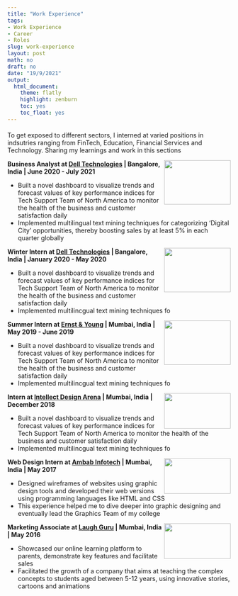 ```yaml
---
title: "Work Experience"
tags:
- Work Experience
- Career
- Roles
slug: work-experience
layout: post
math: no
draft: no
date: "19/9/2021"
output:
  html_document:
    theme: flatly
    highlight: zenburn
    toc: yes
    toc_float: yes
---
```

#### 

To get exposed to different sectors, I interned at varied positions in indsutries ranging from FinTech, Education, Financial Services and Technology. Sharing my learnings and work in this sections

<img align="right" top="1200" width="150" height="100" topmargin="5000" src="/images/dell.png">

**Business Analyst at [Dell Technologies](https://www.delltechnologies.com/en-gb/index.htm) | Bangalore, India | June 2020 - July 2021**

* Built a novel dashboard to visualize trends and forecast values of key performance indices for Tech Support Team of North America to monitor the health of the business and customer satisfaction daily
* Implemented multilingual text mining techniques for categorizing ‘Digital City’ opportunities, thereby boosting sales by at least 5% in each quarter globally
 
 <!--p align="center">  1 </p-->
 
<!--img align="left" width="150" height="100" src="dell2.png"-->

<img align="right" top="1200" width="150" height="100" topmargin="5000" src="/images/dell.png">

**Winter Intern at [Dell Technologies](https://www.delltechnologies.com/en-gb/index.htm) | Bangalore, India | January 2020 - May 2020**

* Built a novel dashboard to visualize trends and forecast values of key performance indices for Tech Support Team of North America to monitor the health of the business and customer satisfaction daily
* Implemented multilincgual text mining techniques fo 



<!--p align="center">  2 </p-->
 
<img align="right" width="150" height="100" src="/images/EY.png">

**Summer Intern at [Ernst & Young](https://www.ey.com/en_in) | Mumbai, India | May 2019 - June 2019**

* Built a novel dashboard to visualize trends and forecast values of key performance indices for Tech Support Team of North America to monitor the health of the business and customer satisfaction daily
* Implemented multilincgual text mining techniques fo 


<img align="right" width="150" height="80" src="/images/intellect.png">

**Intern at [Intellect Design Arena](https://www.intellectdesign.com/about-us) | Mumbai, India | December 2018**

* Built a novel dashboard to visualize trends and forecast values of key performance indices for Tech Support Team of North America to monitor the health of the business and customer satisfaction daily
* Implemented multilincgual text mining techniques fo 


<img align="right" width="150" height="80" src="/images/ambab.jpg">

**Web Design Intern at [Ambab Infotech](https://www.ambab.com/) | Mumbai, India | May 2017**

* Designed wireframes of websites using graphic design tools and developed their web versions using programming languages like HTML and CSS
* This experience helped me to dive deeper into graphic designing and eventually lead the Graphics Team of my college

<img align="right" width="150" height="80" src="/images/laughguru.png">

**Marketing Associate at [Laugh Guru](https://www.laughguru.com/#/) | Mumbai, India | May 2016**

* Showcased our online learning platform to parents, demonstrate key features and facilitate sales
* Facilitated the growth of a company that aims at teaching the complex concepts to students aged between 5-12 years, using innovative stories, cartoons and animations




